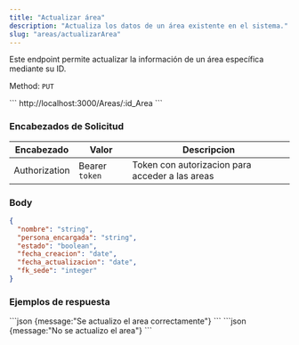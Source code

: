 ```yaml
---
title: "Actualizar área"
description: "Actualiza los datos de un área existente en el sistema."
slug: "areas/actualizarArea"
---
```


Este endpoint permite actualizar la información de un área específica mediante su ID.

Method: `PUT`

<Tabs>
  <TabItem label="Endpoint">
  ```
  http://localhost:3000/Areas/:id_Area
  ```
  </TabItem>
</Tabs>

<h3>Encabezados de Solicitud</h3>

| Encabezado | Valor | Descripcion
|----------|-------| -------
| Authorization |  Bearer `token` | Token con autorizacion para acceder a las areas


### Body

```json
{
  "nombre": "string",
  "persona_encargada": "string",
  "estado": "boolean",
  "fecha_creacion": "date",
  "fecha_actualizacion": "date",
  "fk_sede": "integer"
}
```

<h3>Ejemplos de respuesta</h3>

<Tabs>
  <TabItem label="Status 200">
  ```json
  {message:"Se actualizo el area correctamente"}
  ```
  </TabItem>

  <TabItem label="Status 400">
  ```json
  {message:"No se actualizo el area"}
  ```
  </TabItem>
</Tabs>
